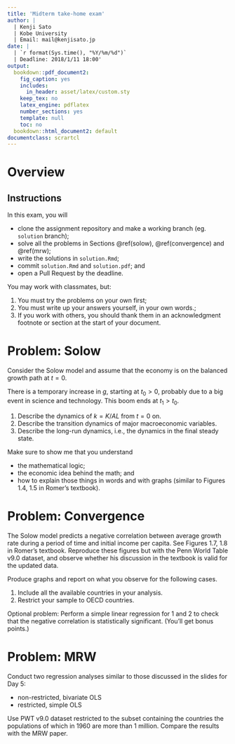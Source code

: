 ```yaml
---
title: 'Midterm take-home exam'
author: | 
  | Kenji Sato
  | Kobe University
  | Email: mail@kenjisato.jp
date: |
  | `r format(Sys.time(), "%Y/%m/%d")`
  | Deadline: 2018/1/11 18:00'
output:
  bookdown::pdf_document2:
    fig_caption: yes
    includes:
      in_header: asset/latex/custom.sty
    keep_tex: no
    latex_engine: pdflatex
    number_sections: yes
    template: null
    toc: no
  bookdown::html_document2: default
documentclass: scrartcl
---
```


# Overview {-}

## Instructions {-}

In this exam, you will

- clone the assignment repository and make a working branch (eg. `solution` branch);
- solve all the problems in Sections \@ref(solow), \@ref(convergence) and \@ref(mrw); 
- write the solutions in `solution.Rmd`; 
- commit `solution.Rmd` and `solution.pdf`; and 
- open a Pull Request by the deadline.


You may work with classmates, but:

1. You must try the problems on your own first;
2. You must write up your answers yourself, in your own words.;
3. If you work with others, you should thank them in an acknowledgment 
   footnote or section at the start of your document. 

\pagebreak

# Problem: Solow {#solow}

Consider the Solow model and assume that the economy is on the balanced growth path at $t = 0$. 

There is a temporary increase in $g$, starting at $t_0 > 0$, probably due to a big event in science and technology. This boom ends at $t_1 > t_0$. 

1. Describe the dynamics of $k = K/AL$ from $t = 0$ on.
2. Describe the transition dynamics of major macroeconomic variables.
3. Describe the long-run dynamics, i.e., the dynamics in the final steady state.

Make sure to show me that you understand

- the mathematical logic; 
- the economic idea behind the math; and
- how to explain those things in words and with graphs (similar to Figures 1.4, 1.5 in Romer's textbook).


# Problem: Convergence {#convergence}

The Solow model predicts a negative correlation between average growth rate during a period of time 
and initial income per capita. See Figures 1.7, 1.8 in Romer's textbook. Reproduce these figures but with the 
Penn World Table v9.0  dataset, and observe whether his discussion in the textbook is valid for the updated data. 

Produce graphs and report on what you observe for the following cases. 

1. Include all the available countries in your analysis.
2. Restrict your sample to OECD countries.


Optional problem: Perform a simple linear regression for 1 and 2 to check that the negative correlation is 
statistically significant. (You'll get bonus points.)
   

# Problem: MRW {#mrw}

Conduct two regression analyses similar to those discussed in the slides for Day 5:

- non-restricted, bivariate OLS
- restricted, simple OLS

Use PWT v9.0 dataset restricted to the subset containing the countries the populations of which in 1960 are more than 1 million. Compare the results with the MRW paper.






